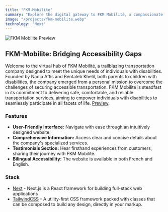 ```yaml
---
title: "FKM-Mobilite"
summary: "Explore the digital gateway to FKM Mobilité, a compassionate transportation company specializing in services for individuals with disabilities. Founded by Nadia Aftis and Bentaleb Khelil, parents who intimately understand the challenges of accessible transportation, FKM Mobilité is dedicated to ensuring safe, comfortable, and reliable transportation for all. Their mission is to facilitate the participation of people with disabilities in every aspect of life."
image: "/projects/fkm-mobilite.webp"
technology: "Next"
---
```


![FKM Mobilite Preview](/projects/fkm-mobilite.webp)

## FKM-Mobilite: Bridging Accessibility Gaps
Welcome to the virtual hub of FKM Mobilité, a trailblazing transportation company designed to meet the unique needs of individuals with disabilities. Founded by Nadia Aftis and Bentaleb Khelil, both parents to children with disabilities, the company emerged from a personal mission to overcome the challenges of securing accessible transportation. FKM Mobilité is steadfast in its commitment to delivering safe, comfortable, and reliable transportation services, aiming to empower individuals with disabilities to seamlessly participate in all facets of life.
[Preview](https://fkmmobilite.fr/).

### Features
- **User-Friendly Interface:** Navigate with ease through an intuitively designed website.
- **Comprehensive Information:** Access clear and concise details about the company's specialized services.
- **Testimonials Section:** Hear firsthand experiences from customers, sharing their journey with FKM Mobilité.
- **Bilingual Accessibility:** The website is available in both French and English.

### Stack
- [Next](https://nextjs.org) - Next.js is a React framework for building full-stack web applications
- [TailwindCSS](https://tailwindcss.com) - A utility-first CSS framework packed with classes that can be composed to build any design, directly in your markup.
